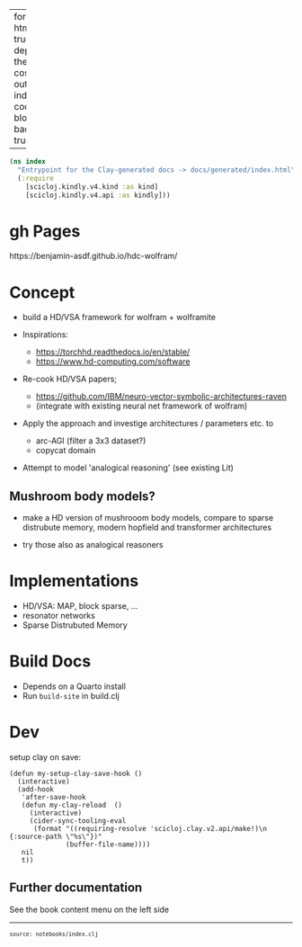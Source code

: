 
---
format:
  html: {toc: true, toc-depth: 4, theme: cosmo, output-file: index.html}
code-block-background: true

---
<style></style><style>.printedClojure .sourceCode {
  background-color: transparent;
  border-style: none;
}
</style><style>.clay-limit-image-width .clay-image {max-width: 100%}
.clay-side-by-side .sourceCode {margin: 0}
.clay-side-by-side {margin: 1em 0}
</style>
<script src="index_files/md-default0.js" type="text/javascript"></script><script src="index_files/md-default1.js" type="text/javascript"></script>

::: {.sourceClojure}
```clojure
(ns index
  "Entrypoint for the Clay-generated docs -> docs/generated/index.html"
  (:require
    [scicloj.kindly.v4.kind :as kind]
    [scicloj.kindly.v4.api :as kindly]))
```
:::


# gh Pages

https://benjamin-asdf.github.io/hdc-wolfram/

# Concept


-   build a HD/VSA framework for wolfram + wolframite

-   Inspirations:

    -   <https://torchhd.readthedocs.io/en/stable/>
    -   <https://www.hd-computing.com/software>

-   Re-cook HD/VSA papers;

    -   <https://github.com/IBM/neuro-vector-symbolic-architectures-raven>
    -   (integrate with existing neural net framework of wolfram)

-   Apply the approach and investige architectures / parameters etc. to

    -   arc-AGI (filter a 3x3 dataset?)
    -   copycat domain

-   Attempt to model \'analogical reasoning\' (see existing Lit)

## Mushroom body models?

-   make a HD version of mushrooom body models, compare to sparse
    distrubute memory, modern hopfield and transformer architectures

-   try those also as analogical reasoners

# Implementations

-   HD/VSA: MAP, block sparse, ...
-   resonator networks
-   Sparse Distrubuted Memory


# Build Docs

- Depends on a Quarto install
- Run `build-site` in build.clj

# Dev

setup clay on save: 


```
(defun my-setup-clay-save-hook ()
  (interactive)
  (add-hook
   'after-save-hook
   (defun my-clay-reload  ()
     (interactive)
     (cider-sync-tooling-eval
      (format "((requiring-resolve 'scicloj.clay.v2.api/make!)\n {:source-path \"%s\"})"
              (buffer-file-name))))
   nil
   t))
```



## Further documentation
See the book content menu on the left side


```{=html}
<div style="background-color:grey;height:2px;width:100%;"></div>
```



```{=html}
<div><pre><small><small>source: notebooks/index.clj</small></small></pre></div>
```
